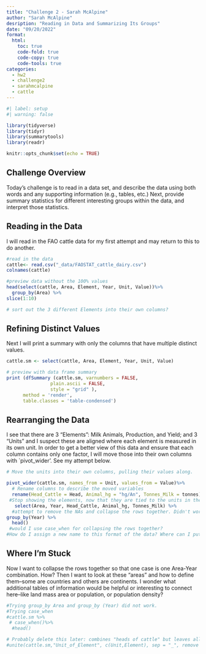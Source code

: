 ```yaml
---
title: "Challenge 2 - Sarah McAlpine"
author: "Sarah McAlpine"
desription: "Reading in Data and Summarizing Its Groups"
date: "09/20/2022"
format:
  html:
    toc: true
    code-fold: true
    code-copy: true
    code-tools: true
categories:
  - hw2
  - challenge2
  - sarahmcalpine
  - cattle
---
```


```r
#| label: setup
#| warning: false

library(tidyverse)
library(tidyr)
library(summarytools)
library(readr)

knitr::opts_chunk$set(echo = TRUE)
```

## Challenge Overview

Today's challenge is to read in a data set, and describe the data using both words and any supporting information (e.g., tables, etc.) Next, provide summary statistics for different interesting groups within the data, and interpret those statistics.

## Reading in the Data
I will read in the FAO cattle data for my first attempt and may return to this to do another.


```r
#read in the data
cattle<- read.csv("_data/FAOSTAT_cattle_dairy.csv")
colnames(cattle)

#preview data without the 100% values
head(select(cattle, Area, Element, Year, Unit, Value))%>%
  group_by(Area) %>%
slice(1:10)

# sort out the 3 different Elements into their own columns?

```
## Refining Distinct Values
Next I will print a summary with only the columns that have multiple distinct values.
```r
cattle.sm <- select(cattle, Area, Element, Year, Unit, Value)

# preview with data frame summary
print (dfSummary (cattle.sm, varnumbers = FALSE,
                plain.ascii = FALSE,
                style = "grid" ),
      method = 'render', 
      table.classes = 'table-condensed')
```

## Rearranging the Data
I see that there are 3 "Elements": Milk Animals, Production, and Yield; and 3 "Units" and I suspect these are aligned where each element is measured in its own unit. In order to get a better view of this data and ensure that each column contains only one factor, I will move those into their own columns with `pivot_wider'. See my attempt below.
```r
# Move the units into their own columns, pulling their values along. 

pivot_wider(cattle.sm, names_from = Unit, values_from = Value)%>%
  # Rename columns to describe the moved variables
  rename(Head_Cattle = Head, Animal_hg = "hg/An", Tonnes_Milk = tonnes)%>%
 #Stop showing the elements, now that they are tied to the units in the new column names
   select(Area, Year, Head_Cattle, Animal_hg, Tonnes_Milk) %>%
  #attempt to remove the NAs and collapse the rows together. Didn't work--need to try again next time.
group_by(Year) %>%
  head()
 #would I use case_when for collapsing the rows together? 
#How do I assign a new name to this format of the data? Where can I put that command, near the beginning?


```
## Where I'm Stuck
Now I want to collapse the rows together so that one case is one Area-Year combination. How?
Then I want to look at these "areas" and how to define them--some are countries and others are continents. I wonder what additional tables of information would be helpful or interesting to connect here--like land mass area or population, or population density?
```r
#Trying group_by Area and group_by (Year) did not work.
#Trying case_when
#cattle.sm %>%
 # case_when()%>%
  #head()

# Probably delete this later: combines "heads of cattle" but leaves all the values in the same row, even though they are of different units.
#unite(cattle.sm,"Unit_of_Element", c(Unit,Element), sep = "_", remove = TRUE, na.rm = FALSE)
```

